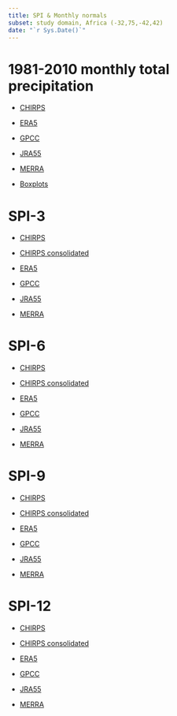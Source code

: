```yaml
---
title: SPI & Monthly normals
subset: study domain, Africa (-32,75,-42,42)
date: "`r Sys.Date()`"
---
```


# 1981-2010 monthly total precipitation

- [CHIRPS](./chirps/normals/climatologici.html)

- [ERA5](./era5/normals/climatologici.html)

- [GPCC](./gpcc/normals/climatologici.html)

- [JRA55](./jra55/normals/climatologici.html)

- [MERRA](./merra/normals/climatologici.html)

- [Boxplots](./tutti/boxplot_climatologici/boxplot.html)

# SPI-3

- [CHIRPS](./chirps/spi/plotSPI3.html)

- [CHIRPS consolidated](./chirps_consolidated/spi/plotSPI3.html)

- [ERA5](./era5/spi/plotSPI3.html)

- [GPCC](./gpcc/spi/plotSPI3.html)

- [JRA55](./jra55/spi/plotSPI3.html)

- [MERRA](./merra/spi/plotSPI3.html)

# SPI-6

- [CHIRPS](./chirps/spi/plotSPI6.html)

- [CHIRPS consolidated](./chirps_consolidated/spi/plotSPI6.html)

- [ERA5](./era5/spi/plotSPI6.html)

- [GPCC](./gpcc/spi/plotSPI6.html)

- [JRA55](./jra55/spi/plotSPI6.html)

- [MERRA](./merra/spi/plotSPI6.html)

# SPI-9

- [CHIRPS](./chirps/spi/plotSPI9.html)

- [CHIRPS consolidated](./chirps_consolidated/spi/plotSPI9.html)

- [ERA5](./era5/spi/plotSPI9.html)

- [GPCC](./gpcc/spi/plotSPI9.html)

- [JRA55](./jra55/spi/plotSPI9.html)

- [MERRA](./merra/spi/plotSPI9.html)

# SPI-12

- [CHIRPS](./chirps/spi/plotSPI12.html)

- [CHIRPS consolidated](./chirps_consolidated/spi/plotSPI12.html)

- [ERA5](./era5/spi/plotSPI12.html)

- [GPCC](./gpcc/spi/plotSPI12.html)

- [JRA55](./jra55/spi/plotSPI12.html)

- [MERRA](./merra/spi/plotSPI12.html)

